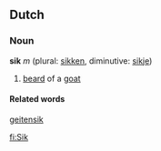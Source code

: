 ==Dutch==
===Noun===
'''sik''' ''m'' (plural: [[sikken]], diminutive: [[sikje]])

# [[beard]] of a [[goat]]

====Related words====
[[geitensik]]

[[fi:Sik]]